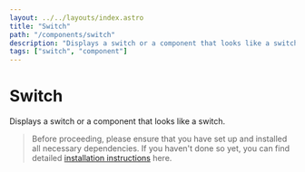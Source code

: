 ```yaml
---
layout: ../../layouts/index.astro
title: "Switch"
path: "/components/switch"
description: "Displays a switch or a component that looks like a switch."
tags: ["switch", "component"]
---
```


# Switch

Displays a switch or a component that looks like a switch.

> Before proceeding, please ensure that you have set up and installed all necessary dependencies.
> If you haven't done so yet, you can find detailed [installation instructions](/installation) here.


<ComponentPreview name="switch" client:idle />
